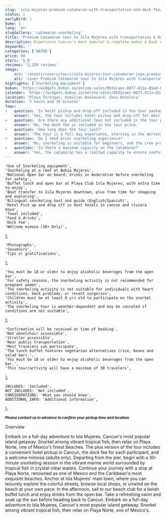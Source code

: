 ```yaml
---
slug: 'isla-mujeres-premium-catamaran-with-transportation-and-dock-fee/en'
status: 1
earlyBird: 1
home: 1
lang: 'en'
slugGallery: 'catamaran-snorkeling'
title: 'Premium Catamaran tour to Isla Mujeres with transportation & Dock fee Included'
description: Experience Cancun's most popular & complete water & boat experience on this full-day adventure to enchanting Isla Mujeres. Following the departure from the pier, head out to open waters for a 30-minute snorkeling stop.
keywords: ''
categories: ['WATER']
price: 90
stars: '5.0'
reviews: '2,159 reviews'
image:
    src: '/assets/covers/tours/isla-mujeres-tour-catamaran-jopa-premium.webp'
    alt: 'cover Premium Catamaran tour to Isla Mujeres with transportation & Dock fee Included'
highlights: ['Snorkeling equipment']
bokun: 'https://widgets.bokun.io/online-sales/8b31caec-8877-411a-85ad-682828170619/experience/925708?partialView=1'
calendar: 'https://widgets.bokun.io/online-sales/8b31caec-8877-411a-85ad-682828170619/experience-calendar/925708'
location: 'Playa Tortugas, Kukulcan Boulevard, Zona Hotelera'
duration: '7 hours and 30 minutes'
faqs:
-   question: 'Is hotel pickup and drop-off included in the tour package?'
    answer: 'Yes, the tour includes hotel pickup and drop-off for most hotels in Cancún and the Riviera Maya.'
-   question: 'Are there any additional fees not included in the tour price?'
    answer: 'No, the dock fee is included in the tour price.'
-   question: 'How long does the tour last?'
    answer: 'The tour is a full-day experience, starting in the morning and returning in the late afternoon.'
-   question: 'Do I need prior snorkeling experience?'
    answer: 'No, snorkeling is suitable for beginners, and the crew provides instructions and assistance'
-   question: 'Is there a maximum capacity on the catamaran?'
    answer: 'Yes, the catamaran has a limited capacity to ensure comfort and safety for all guests'
---
```



    'Use of Snorkeling equipment',
    'Snorkeling at a reef at Bahia Mujeres',
    'National Open bar on board: drinks in moderation before snorkeling for safety',
    'Buffet lunch and open bar at Playa Club Isla Mujeres, with extra time to enjoy',
    'Boat transfer to Isla Mujeres downtown, plus free time for shopping and exploring',
    'Bilingual snorkeling host and guide (English/Spanish)',
    'Hotel Pick up and drop off in most hotels in cancun and riviera maya',
    'Towel included',
    'Food & drinks',
    'Dock Fee',
    'Welcome mimosa (18+ Only)',
];

    'Photographs',
    'Souvenirs',
    'Tips or gratifications',
];

    'You must be 18 or older to enjoy alcoholic beverages from the open bar',
    'For safety reasons, the snorkeling activity is not recommended for pregnant women',
    'The snorkeling activity is not suitable for individuals with heart conditions, back problems, or recent surgeries',
    'Children must be at least 8 yrs old to participate on the snorkel activity',
    'The snorkeling tour is weather-dependent and may be canceled if conditions are not suitable',
];

    'Confirmation will be received at time of booking',
    'Not wheelchair accessible',
    'Stroller accessible',
    'Near public transportation',
    'Most travelers can participate',
    'The lunch buffet features vegetarian alternatives (rice, beans and salad bar).',
    'You must be 18 or older to enjoy alcoholic beverages from the open bar.',
    'This tour/activity will have a maximum of 30 travelers',
];

    INCLUDES: 'Included',
    NOT_INCLUDES: 'Not included',
    CONSIDERATIONS: 'What you should know',
    ADDITIONAL_INFO: 'Additional information',
};

<Inclusions includes={includes} notIncludes={notIncludes} i18n={i18n} />
<TagP><em><small><strong>Please contact us in advance to confirm your pickup time and location</strong></small></em></TagP>

<Considerations considerations={considerations} i18n={i18n} />

<TagH2>Overview</TagH2>

<TagP>Embark on a full-day adventure to Isla Mujeres, Cancun's most popular island getaway. Snorkel among vibrant tropical fish, then relax on Playa Norte, one of Mexico's finest beaches. The plus version of the tour includes a convenient hotel pickup in Cancun, the dock fee for each participant, and a welcome mimosa (adults only). Departing from the pier, begin with a 30-minute snorkeling session in the vibrant marine world surrounded by tropical fish in crystal-clear waters. Continue your journey with a stop at Playa Norte, renowned as one of Mexico and the Caribbean's most exquisite beaches. Anchor at Isla Mujeres' main town, where you can leisurely explore the colorful streets, browse local shops, or unwind on the beach at your own pace. In the afternoon, sail to our beach club for a lavish buffet lunch and enjoy drinks from the open bar. Take a refreshing swim and soak up the sun before heading back to Cancun. Embark on a full-day adventure to Isla Mujeres, Cancun's most popular island getaway. Snorkel among vibrant tropical fish, then relax on Playa Norte, one of Mexico's. </TagP>

<AdditionalInfo information={information} i18n={i18n} />